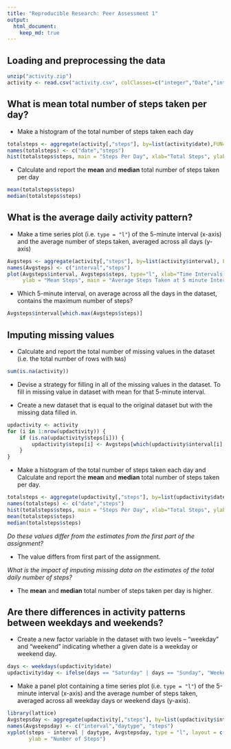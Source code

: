 ```yaml
---
title: "Reproducible Research: Peer Assessment 1" 
output: 
  html_document:
    keep_md: true
---
```


  
## Loading and preprocessing the data
```r
unzip("activity.zip")
activity <- read.csv("activity.csv", colClasses=c("integer","Date","integer"))
```

## What is mean total number of steps taken per day?   

- Make a histogram of the total number of steps taken each day  

```r
totalsteps <- aggregate(activity[,"steps"], by=list(activity$date),FUN=sum, na.rm = TRUE)
names(totalsteps) <- c("date","steps")
hist(totalsteps$steps, main = "Steps Per Day", xlab="Total Steps", ylab="Frequency")
```

- Calculate and report the **mean** and **median** total number of
   steps taken per day

```r
mean(totalsteps$steps)
median(totalsteps$steps)
```

## What is the average daily activity pattern?

- Make a time series plot (i.e. `type = "l"`) of the 5-minute
   interval (x-axis) and the average number of steps taken, averaged
   across all days (y-axis)

```r
Avgsteps <- aggregate(activity[,"steps"], by=list(activity$interval), FUN=mean, na.rm=TRUE)
names(Avgsteps) <- c("interval","steps")
plot(Avgsteps$interval, Avgsteps$steps, type="l", xlab="Time Intervals (5-minute)", 
     ylab = "Mean Steps", main = "Average Steps Taken at 5 minute Intervals")
```

- Which 5-minute interval, on average across all the days in the
   dataset, contains the maximum number of steps?

```r
Avgsteps$interval[which.max(Avgsteps$steps)]
```
 

## Imputing missing values  

- Calculate and report the total number of missing values in the
   dataset (i.e. the total number of rows with `NA`s)  
   
```r
sum(is.na(activity))
```
   
- Devise a strategy for filling in all of the missing values in the
   dataset. To fill in missing value in dataset with mean for that 5-minute interval.
   
- Create a new dataset that is equal to the original dataset but with
   the missing data filled in.

```r
updactivity <- activity 
for (i in 1:nrow(updactivity)) {
    if (is.na(updactivity$steps[i])) {
        updactivity$steps[i] <- Avgsteps[which(updactivity$interval[i] == Avgsteps$interval), ]$steps
    }
}
```
   
- Make a histogram of the total number of steps taken each day and
   Calculate and report the **mean** and **median** total number of
   steps taken per day. 

```r
totalsteps <- aggregate(updactivity[,"steps"], by=list(updactivity$date),FUN=sum, na.rm = TRUE)
names(totalsteps) <- c("date","steps")
hist(totalsteps$steps, main = "Steps Per Day", xlab="Total Steps", ylab="Frequency")
mean(totalsteps$steps)
median(totalsteps$steps)
```
*Do these values differ from the estimates from the first part of the assignment?* 

- The value differs from first part of the assignment.

*What is the impact of imputing missing data on the estimates of the total daily number of steps?*

- The **mean** and **median** total number of steps taken per day is higher.  



## Are there differences in activity patterns between weekdays and weekends?  

- Create a new factor variable in the dataset with two levels --
   "weekday" and "weekend" indicating whether a given date is a
   weekday or weekend day.  

```r
days <- weekdays(updactivity$date)
updactivity$day <- ifelse(days == "Saturday" | days == "Sunday", "Weekend", "Weekday")
```

- Make a panel plot containing a time series plot (i.e. `type = "l"`)
   of the 5-minute interval (x-axis) and the average number of steps
   taken, averaged across all weekday days or weekend days
   (y-axis).
   
```r
library(lattice)
Avgstepsday <- aggregate(updactivity[,"steps"], by=list(updactivity$interval,updactivity$day), FUN=mean)
names(Avgstepsday) <- c("interval","daytype", "steps")
xyplot(steps ~ interval | daytype, Avgstepsday, type = "l", layout = c(1, 2), xlab = "Interval", 
       ylab = "Number of Steps")
```
